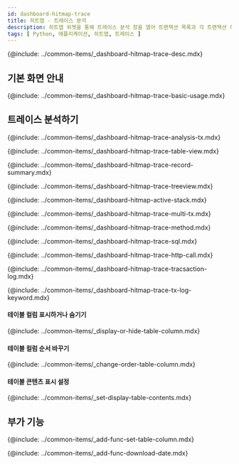 ```yaml
---
id: dashboard-hitmap-trace
title: 히트맵 - 트레이스 분석
description: 히트맵 위젯을 통해 트레이스 분석 창을 열어 트랜잭션 목록과 각 트랜잭션 하위의 스텝 정보를 한 번에 확인할 수 있습니다.
tags: [ Python, 애플리케이션, 히트맵, 트레이스 ]
---
```


<!-- 개요-->
{@include: ../common-items/_dashboard-hitmap-trace-desc.mdx} 

## 기본 화면 안내

{@include: ../common-items/_dashboard-hitmap-trace-basic-usage.mdx} 


## 트레이스 분석하기

{@include: ../common-items/_dashboard-hitmap-trace-analysis-tx.mdx} 

<!--### 테이블 뷰-->
{@include: ../common-items/_dashboard-hitmap-trace-table-view.mdx} 


<!--### 레코드 요약-->
{@include: ../common-items/_dashboard-hitmap-trace-record-summary.mdx} 


<!--### 트리뷰-->
{@include: ../common-items/_dashboard-hitmap-trace-treeview.mdx} 


<!--### 액티브 스택-->
{@include: ../common-items/_dashboard-hitmap-active-stack.mdx} 


<!--### 멀티 트랜잭션-->
{@include: ../common-items/_dashboard-hitmap-trace-multi-tx.mdx} 


<!--### 메소드 요약-->
{@include: ../common-items/_dashboard-hitmap-trace-method.mdx} 


<!--### SQL 요약-->
{@include: ../common-items/_dashboard-hitmap-trace-sql.mdx} 


<!--### HTTP Call 요약-->
{@include: ../common-items/_dashboard-hitmap-trace-http-call.mdx} 


<!--### 트랜잭션 로그-->
{@include: ../common-items/_dashboard-hitmap-trace-tracsaction-log.mdx}  


<!--#### 키워드 하이라이트 설정하기, 삭제-->
{@include: ../common-items/_dashboard-hitmap-trace-tx-log-keyword.mdx} 

#### 테이블 컬럼 표시하거나 숨기기

{@include: ../common-items/_display-or-hide-table-column.mdx} 

#### 테이블 컬럼 순서 바꾸기

{@include: ../common-items/_change-order-table-column.mdx} 

#### 테이블 콘텐츠 표시 설정

{@include: ../common-items/_set-display-table-contents.mdx} 


## 부가 기능

<!--### 테이블 컬럼 설정하기 set-table-column-->
{@include: ../common-items/_add-func-set-table-column.mdx} 


<!--### 조회 데이터 다운로드-->
{@include: ../common-items/_add-func-download-date.mdx} 
